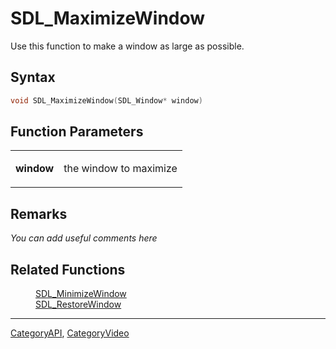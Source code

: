 
= SDL_MaximizeWindow =
Use this function to make a window as large as possible.


== Syntax ==
<syntaxhighlight lang='c++'>
void SDL_MaximizeWindow(SDL_Window* window)
</syntaxhighlight>

== Function Parameters ==
{|
|'''window'''
|the window to maximize
|}

== Remarks ==
''You can add useful comments here''

== Related Functions ==
:[[SDL_MinimizeWindow]]
:[[SDL_RestoreWindow]]

----
[[CategoryAPI]], [[CategoryVideo]]
